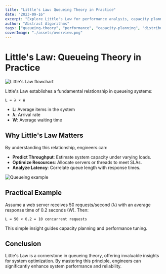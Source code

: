 ---
title: "Little's Law: Queueing Theory in Practice"
date: "2023-09-16"
excerpt: "Explore Little's Law for performance analysis, capacity planning, and real-world system optimization, accompanied by visual examples."
author: "Abstract Algorithms"
tags: ["queueing-theory", "performance", "capacity-planning", "distributed-systems"]
coverImage: "./assets/overview.png"
---

# Little's Law: Queueing Theory in Practice

<img src="./assets/overview.png" alt="Little's Law flowchart" class="w-full my-6 rounded" />

Little's Law establishes a fundamental relationship in queueing systems:

```
L = λ × W
```

- **L**: Average items in the system
- **λ**: Arrival rate
- **W**: Average waiting time

## Why Little's Law Matters

By understanding this relationship, engineers can:

- **Predict Throughput**: Estimate system capacity under varying loads.
- **Optimize Resources**: Allocate servers or threads to meet SLAs.
- **Analyze Latency**: Correlate queue length with response times.

<img src="./assets/queue-example.png" alt="Queueing example" class="w-full my-6 rounded" />

## Practical Example

Assume a web server receives 50 requests/second (λ) with an average response time of 0.2 seconds (W). Then:

```
L = 50 × 0.2 = 10 concurrent requests
```

This simple insight guides capacity planning and performance tuning.

## Conclusion

Little's Law is a cornerstone in queueing theory, offering invaluable insights for system optimization. By mastering this principle, engineers can significantly enhance system performance and reliability.